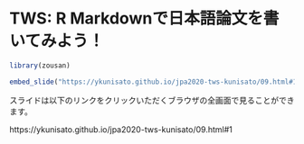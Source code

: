 # TWS: R Markdownで日本語論文を書いてみよう！



```r
library(zousan)
```

```r
embed_slide("https://ykunisato.github.io/jpa2020-tws-kunisato/09.html#1")
```

スライドは以下のリンクをクリックいただくブラウザの全画面で見ることができます。

https://ykunisato.github.io/jpa2020-tws-kunisato/09.html#1